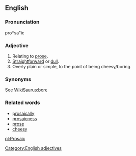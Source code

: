 ==English==

===Pronunciation===
pro*sa"ic

===Adjective===
# Relating to [[prose]].
# [[Straightforward]] or [[dull]].
# Overly plain or simple, to the point of being cheesy/boring.

===Synonyms===
See [[WikiSaurus:bore]]

===Related words===
* [[prosaically]]
* [[prosaicness]]
* [[prose]]
* [[cheesy]]

[[Category:English adjectives]]

[[pl:Prosaic]]